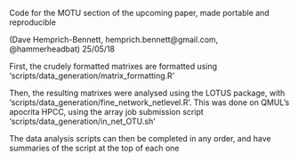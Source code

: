 Code for the MOTU section of the upcoming paper, made portable and reproducible

(Dave Hemprich-Bennett, hemprich.bennett@gmail.com, @hammerheadbat) 25/05/18

First, the crudely formatted matrixes are formatted using 'scripts/data_generation/matrix_formatting.R'

Then, the resulting matrixes were analysed using the LOTUS package, with 'scripts/data_generation/fine_network_netlevel.R'. This was done on QMUL's apocrita HPCC, using the array job submission script 'scripts/data_generation/in_net_OTU.sh'

The data analysis scripts can then be completed in any order, and have summaries of the script at the top of each one